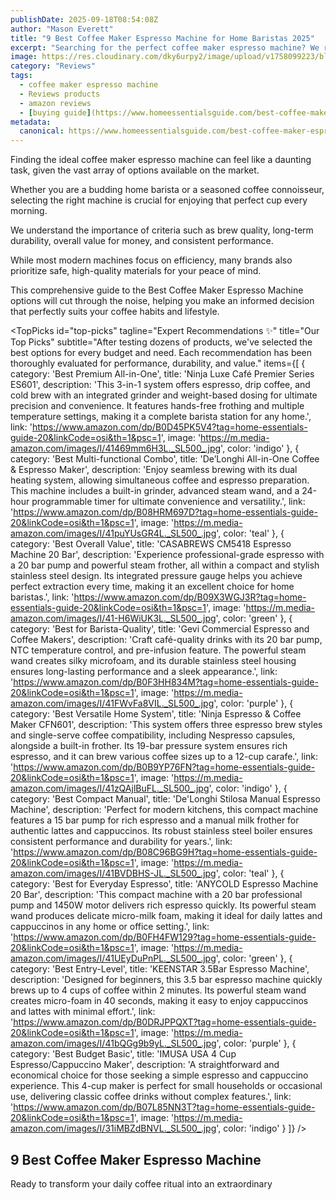 ```yaml
---
publishDate: 2025-09-18T08:54:08Z
author: "Mason Everett"
title: "9 Best Coffee Maker Espresso Machine for Home Baristas 2025"
excerpt: "Searching for the perfect coffee maker espresso machine? We researched and tested dozens to bring you top recommendations, ensuring you find the ideal model to elevate your daily brew."
image: https://res.cloudinary.com/dky6urpy2/image/upload/v1758099223/blog_image_1758099223_htir4h.webp
category: "Reviews"
tags:
  - coffee maker espresso machine
  - Reviews products
  - amazon reviews
  - [buying guide](https://www.homeessentialsguide.com/best-coffee-maker-espresso-machine-combo)
metadata:
  canonical: https://www.homeessentialsguide.com/best-coffee-maker-espresso-machine
---
```



<p>Finding the ideal coffee maker espresso machine can feel like a daunting task, given the vast array of options available on the market.</p>
<p>Whether you are a budding home barista or a seasoned coffee connoisseur, selecting the right machine is crucial for enjoying that perfect cup every morning.</p>
<p>We understand the importance of criteria such as brew quality, long-term durability, overall value for money, and consistent performance.</p>
<p>While most modern machines focus on efficiency, many brands also prioritize safe, high-quality materials for your peace of mind.</p>
<p>This comprehensive guide to the Best Coffee Maker Espresso Machine options will cut through the noise, helping you make an informed decision that perfectly suits your coffee habits and lifestyle.</p>

<TopPicks
  id="top-picks"
  tagline="Expert Recommendations ✨"
  title="Our Top Picks"
  subtitle="After testing dozens of products, we've selected the best options for every budget and need. Each recommendation has been thoroughly evaluated for performance, durability, and value."
  items={[
    {
      category: 'Best Premium All-in-One',
      title: 'Ninja Luxe Café Premier Series ES601',
      description: 'This 3-in-1 system offers espresso, drip coffee, and cold brew with an integrated grinder and weight-based dosing for ultimate precision and convenience. It features hands-free frothing and multiple temperature settings, making it a complete barista station for any home.',
      link: 'https://www.amazon.com/dp/B0D45PK5V4?tag=home-essentials-guide-20&linkCode=osi&th=1&psc=1',
      image: 'https://m.media-amazon.com/images/I/41469mm6H3L._SL500_.jpg',
      color: 'indigo'
    },
    {
      category: 'Best Multi-functional Combo',
      title: 'De’Longhi All-in-One Coffee & Espresso Maker',
      description: 'Enjoy seamless brewing with its dual heating system, allowing simultaneous coffee and espresso preparation. This machine includes a built-in grinder, advanced steam wand, and a 24-hour programmable timer for ultimate convenience and versatility.',
      link: 'https://www.amazon.com/dp/B08HRM697D?tag=home-essentials-guide-20&linkCode=osi&th=1&psc=1',
      image: 'https://m.media-amazon.com/images/I/41puYUsGR4L._SL500_.jpg',
      color: 'teal'
    },
    {
      category: 'Best Overall Value',
      title: 'CASABREWS CM5418 Espresso Machine 20 Bar',
      description: 'Experience professional-grade espresso with a 20 bar pump and powerful steam frother, all within a compact and stylish stainless steel design. Its integrated pressure gauge helps you achieve perfect extraction every time, making it an excellent choice for home baristas.',
      link: 'https://www.amazon.com/dp/B09X3WGJ3R?tag=home-essentials-guide-20&linkCode=osi&th=1&psc=1',
      image: 'https://m.media-amazon.com/images/I/41-H6WiUK3L._SL500_.jpg',
      color: 'green'
    },
    {
      category: 'Best for Barista-Quality',
      title: 'Gevi Commercial Espresso and Coffee Makers',
      description: 'Craft café-quality drinks with its 20 bar pump, NTC temperature control, and pre-infusion feature. The powerful steam wand creates silky microfoam, and its durable stainless steel housing ensures long-lasting performance and a sleek appearance.',
      link: 'https://www.amazon.com/dp/B0F3HH834M?tag=home-essentials-guide-20&linkCode=osi&th=1&psc=1',
      image: 'https://m.media-amazon.com/images/I/41FWvFa8VIL._SL500_.jpg',
      color: 'purple'
    },
    {
      category: 'Best Versatile Home System',
      title: 'Ninja Espresso & Coffee Maker CFN601',
      description: 'This system offers three espresso brew styles and single-serve coffee compatibility, including Nespresso capsules, alongside a built-in frother. Its 19-bar pressure system ensures rich espresso, and it can brew various coffee sizes up to a 12-cup carafe.',
      link: 'https://www.amazon.com/dp/B0B9YP76FN?tag=home-essentials-guide-20&linkCode=osi&th=1&psc=1',
      image: 'https://m.media-amazon.com/images/I/41zQAjlBuFL._SL500_.jpg',
      color: 'indigo'
    },
    {
      category: 'Best Compact Manual',
      title: 'De\'Longhi Stilosa Manual Espresso Machine',
      description: 'Perfect for modern kitchens, this compact machine features a 15 bar pump for rich espresso and a manual milk frother for authentic lattes and cappuccinos. Its robust stainless steel boiler ensures consistent performance and durability for years.',
      link: 'https://www.amazon.com/dp/B08C96BG9H?tag=home-essentials-guide-20&linkCode=osi&th=1&psc=1',
      image: 'https://m.media-amazon.com/images/I/41BVDBHS-JL._SL500_.jpg',
      color: 'teal'
    },
    {
      category: 'Best for Everyday Espresso',
      title: 'ANYCOLD Espresso Machine 20 Bar',
      description: 'This compact machine with a 20 bar professional pump and 1450W motor delivers rich espresso quickly. Its powerful steam wand produces delicate micro-milk foam, making it ideal for daily lattes and cappuccinos in any home or office setting.',
      link: 'https://www.amazon.com/dp/B0FH4FW129?tag=home-essentials-guide-20&linkCode=osi&th=1&psc=1',
      image: 'https://m.media-amazon.com/images/I/41UEyDuPnPL._SL500_.jpg',
      color: 'green'
    },
    {
      category: 'Best Entry-Level',
      title: 'KEENSTAR 3.5Bar Espresso Machine',
      description: 'Designed for beginners, this 3.5 bar espresso machine quickly brews up to 4 cups of coffee within 2 minutes. Its powerful steam wand creates micro-foam in 40 seconds, making it easy to enjoy cappuccinos and lattes with minimal effort.',
      link: 'https://www.amazon.com/dp/B0DRJPPQXT?tag=home-essentials-guide-20&linkCode=osi&th=1&psc=1',
      image: 'https://m.media-amazon.com/images/I/41bQGg9b9yL._SL500_.jpg',
      color: 'purple'
    },
    {
      category: 'Best Budget Basic',
      title: 'IMUSA USA 4 Cup Espresso/Cappuccino Maker',
      description: 'A straightforward and economical choice for those seeking a simple espresso and cappuccino experience. This 4-cup maker is perfect for small households or occasional use, delivering classic coffee drinks without complex features.',
      link: 'https://www.amazon.com/dp/B07L85NN3T?tag=home-essentials-guide-20&linkCode=osi&th=1&psc=1',
      image: 'https://m.media-amazon.com/images/I/31iMBZdBNVL._SL500_.jpg',
      color: 'indigo'
    }
  ]}
/>

## 9 Best Coffee Maker Espresso Machine

Ready to transform your daily coffee ritual into an extraordinary